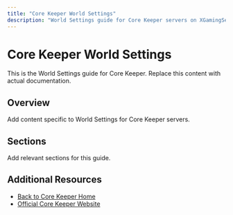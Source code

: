 ```yaml
---
title: "Core Keeper World Settings"
description: "World Settings guide for Core Keeper servers on XGamingServer"
---
```


# Core Keeper World Settings

This is the World Settings guide for Core Keeper. Replace this content with actual documentation.

## Overview

Add content specific to World Settings for Core Keeper servers.

## Sections

Add relevant sections for this guide.

## Additional Resources

- [Back to Core Keeper Home](./index)
- [Official Core Keeper Website](https://example.com)
